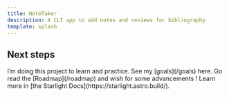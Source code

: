 ```yaml
---
title: NoteTaker
description: A CLI app to add notes and reviews for bibliography
template: splash
---
```



## Next steps

<CardGrid stagger>
    <Card title="My Goals" icon="pen">
        I’m doing this project to learn and practice. See my [goals](/goals) here.
    </Card>
	<Card title="See the roadmap" icon="star">
		Go read the [Roadmap](/roadmap) and wish for some advancements !
	</Card>
	<Card title="Read the docs" icon="open-book">
		Learn more in [the Starlight Docs](https://starlight.astro.build/).
	</Card>
</CardGrid>
